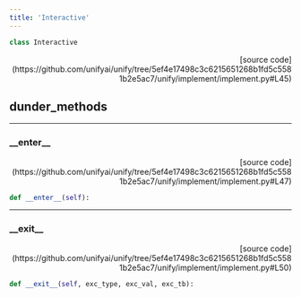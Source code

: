```yaml
---
title: 'Interactive'
---
```


```python
class Interactive
```

<p align="right">[source code](https://github.com/unifyai/unify/tree/5ef4e17498c3c6215651268b1fd5c5581b2e5ac7/unify/implement/implement.py#L45)</p>



## dunder_methods

---

### \_\_enter\_\_

<p align="right">[source code](https://github.com/unifyai/unify/tree/5ef4e17498c3c6215651268b1fd5c5581b2e5ac7/unify/implement/implement.py#L47)</p>

```python
def __enter__(self):
```



---

### \_\_exit\_\_

<p align="right">[source code](https://github.com/unifyai/unify/tree/5ef4e17498c3c6215651268b1fd5c5581b2e5ac7/unify/implement/implement.py#L50)</p>

```python
def __exit__(self, exc_type, exc_val, exc_tb):
```

